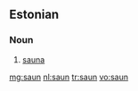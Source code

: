 ==Estonian==

===Noun===
{{et-noun (old)}}

# [[sauna]]

[[mg:saun]]
[[nl:saun]]
[[tr:saun]]
[[vo:saun]]
